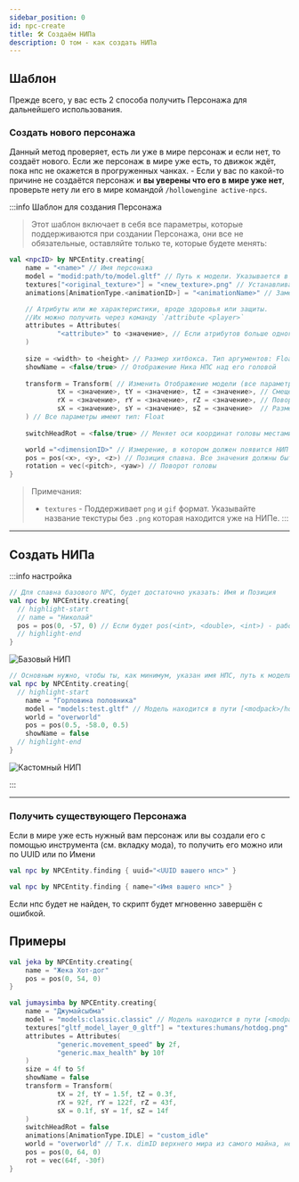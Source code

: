 ```yaml
---
sidebar_position: 0
id: npc-create
title: 🛠️ Создаём НИПа
description: О том - как создать НИПа
---
```



## Шаблон

Прежде всего, у вас есть 2 способа получить Персонажа для дальнейшего использования.

### Создать нового персонажа

Данный метод проверяет, есть ли уже в мире персонаж и если нет, то создаёт нового.
Если же персонаж в мире уже есть, то движок ждёт, пока нпс не окажется в прогруженных чанках. - Если у вас по какой-то причине не создаётся персонаж и **вы уверены что его в мире уже нет**, проверьте нету ли его в мире командой `/hollowengine active-npcs`.

:::info Шаблон для создания Персонажа
> Этот шаблон включает в себя все параметры, которые поддерживаются при создании Персонажа, они все не обязательные, оставляйте только те, которые будете менять:

```kts
val <npcID> by NPCEntity.creating{
    name = "<name>" // Имя персонажа
    model = "modid:path/to/model.gltf" // Путь к модели. Указывается в формате ResourceLocation.
    textures["<original_texture>"] = "<new_texture>.png" // Устанавливает текстуру для модели. Примечание: получить оригинальные имена текстур можно командой `/hollowengine model <модель>`
    animations[AnimationType.<animationID>] = "<animationName>" // Замена автоматически определённой анимации на свою (кастомную, другую)

    // Атрибуты или же характеристики, вроде здоровья или защиты.
    //Их можно получить через команду `/attribute <player>`
    attributes = Attributes(
            "<attribute>" to <значение>, // Если атрибутов больше одного, то не забывайте запятые. Типы аргументов: String и Float.
    )
    
    size = <width> to <height> // Размер хитбокса. Тип аргументов: Float.
    showName = <false/true> // Отображение Ника НПС над его головой
        
    transform = Transform( // Изменить Отображение модели (все параметры можно указать по имени и все они не обязательны)
            tX = <значение>, tY = <значение>, tZ = <значение>, // Смещение | X, Y, Z
            rX = <значение>, rY = <значение>, rZ = <значение>, // Поворот  | X, Y, Z
            sX = <значение>, sY = <значение>, sZ = <значение>  // Размер   | X, Y, Z
    ) // Все параметры имеют тип: Float
    
    switchHeadRot = <false/true> // Меняет оси координат головы местами, используйте если голова поворачивается неправильно

    world ="<dimensionID>" // Измерение, в котором должен появится НИП
    pos = pos(<x>, <y>, <z>) // Позиция спавна. Все значения должны быть либо Целые, либо НЕ целые! 
    rotation = vec(<pitch>, <yaw>) // Поворот головы
}
```
> Примечания:
> - `textures` - Поддерживает `png` и `gif` формат. Указывайте название текстуры без `.png` которая находится уже на НИПе.
:::

---

## Создать НИПа

:::info настройка

<Tabs>
<TabItem value="BaseNPC" label="Базовый НИП" attributes={{className: styles.def}}>

```kts title="Базовый НИП"
// Для спавна базового NPC, будет достаточно указать: Имя и Позиция
val npc by NPCEntity.creating{
  // highlight-start
  // name = "Николай"
  pos = pos(0, -57, 0) // Если будет pos(<int>, <double>, <int>) - работать не будет
  // highlight-end
}
```
![Базовый НИП](@site/static/img/doc/npc_base.png?size=256&format=png)

</TabItem>
<TabItem value="CustomNPC" label="Кастомный НИП" attributes={{className: styles.def}}>

```kts title="Кастомный НИП"
// Основным нужно, чтобы ты, как минимум, указан имя НПС, путь к модели и при необходимости путь к текстуре для модели
val npc by NPCEntity.creating{
  // highlight-start
	name = "Горловина половника"
	model = "models:test.gltf" // Модель находится в пути [<modpack>/hollowengine/assets/models/test.gltf]
	world = "overworld"
	pos = pos(0.5, -58.0, 0.5)
	showName = false
  // highlight-end
}
```
![Кастомный НИП](@site/static/img/doc/npc_custom.png)

</TabItem>
</Tabs>
:::

---

### Получить существующего Персонажа

Если в мире уже есть нужный вам персонаж или вы создали его с помощью инструмента (см. вкладку мода), то получить его можно или по UUID или по Имени

```kts
val npc by NPCEntity.finding { uuid="<UUID вашего нпс>" }

val npc by NPCEntity.finding { name="<Имя вашего нпс>" }
```

Если нпс будет не найден, то скрипт будет мгновенно завершён с ошибкой.

## Примеры

<Tabs>
<TabItem value="ExampleBaseNPC" label="Пример - Базового НИПа" attributes={{className: styles.def}}>

```kts
val jeka by NPCEntity.creating{
    name = "Жека Хот-дог"
    pos = pos(0, 54, 0)
}
```

</TabItem>
<TabItem value="ExampleCustomNPC" label="Пример - Кастомного НИПа" attributes={{className: styles.def}}>

```kts
val jumaysimba by NPCEntity.creating{
    name = "Джумайсыбма"
    model = "models:classic.classic" // Модель находится в пути [<modpack>/hollowengine/assets/models/classic.gltf]
    textures["gltf_model_layer_0_gltf"] = "textures:humans/hotdog.png" // Текстура находится в пути [<modpack>/hollowengine/assets/textures/humans/hotdog.png]
    attributes = Attributes(
            "generic.movement_speed" by 2f,
            "generic.max_health" by 10f
    )
    size = 4f to 5f
    showName = false
    transform = Transform(
            tX = 2f, tY = 1.5f, tZ = 0.3f,
            rX = 92f, rY = 122f, rZ = 43f,
            sX = 0.1f, sY = 1f, sZ = 14f
    )
    switchHeadRot = false
    animations[AnimationType.IDLE] = "custom_idle"
    world = "overworld" // Т.к. dimID верхнего мира из самого майна, необязательно указывать moID: minecraft
    pos = pos(0, 64, 0)
    rot = vec(64f, -30f)
}
```

</TabItem>
</Tabs>
 